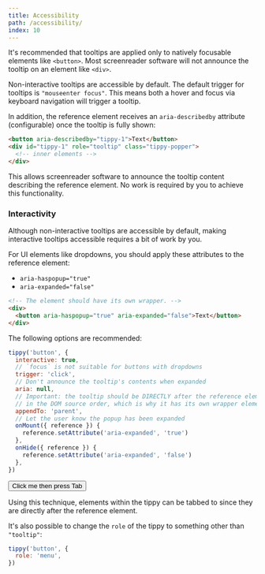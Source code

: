 ```yaml
---
title: Accessibility
path: /accessibility/
index: 10
---
```



It's recommended that tooltips are applied only to natively focusable elements
like `<button>`. Most screenreader software will not announce the tooltip on an
element like `<div>`.

Non-interactive tooltips are accessible by default. The default trigger for
tooltips is `"mouseenter focus"`. This means both a hover and focus via keyboard
navigation will trigger a tooltip.

In addition, the reference element receives an `aria-describedby` attribute
(configurable) once the tooltip is fully shown:

```html
<button aria-describedby="tippy-1">Text</button>
<div id="tippy-1" role="tooltip" class="tippy-popper">
  <!-- inner elements -->
</div>
```

This allows screenreader software to announce the tooltip content describing the
reference element. No work is required by you to achieve this functionality.

### Interactivity

Although non-interactive tooltips are accessible by default, making interactive
tooltips accessible requires a bit of work by you.

For UI elements like dropdowns, you should apply these attributes to the
reference element:

- `aria-haspopup="true"`
- `aria-expanded="false"`

<!-- prettier-ignore -->
```html
<!-- The element should have its own wrapper. -->
<div>
  <button aria-haspopup="true" aria-expanded="false">Text</button>
</div>
```

The following options are recommended:

```js
tippy('button', {
  interactive: true,
  // `focus` is not suitable for buttons with dropdowns
  trigger: 'click',
  // Don't announce the tooltip's contents when expanded
  aria: null,
  // Important: the tooltip should be DIRECTLY after the reference element
  // in the DOM source order, which is why it has its own wrapper element
  appendTo: 'parent',
  // Let the user know the popup has been expanded
  onMount({ reference }) {
    reference.setAttribute('aria-expanded', 'true')
  },
  onHide({ reference }) {
    reference.setAttribute('aria-expanded', 'false')
  },
})
```

<Demo>
  <Button>Click me then press Tab</Button>
  <Dropdown text="Press enter to click" />
</Demo>

Using this technique, elements within the tippy can be tabbed to since they are
directly after the reference element.

It's also possible to change the `role` of the tippy to something other than
`"tooltip"`:

```js
tippy('button', {
  role: 'menu',
})
```
